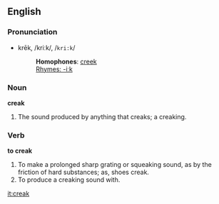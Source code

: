 ==English==

===Pronunciation===
*krēk, /kriːk/, /<tt>kri:k</tt>/
*:'''Homophones''': [[creek]]
*:[[Rhymes:English:-iːk|Rhymes: -iːk]]

===Noun===
'''creak'''

#The sound produced by anything that creaks; a creaking.

===Verb===

'''to creak'''

#To make a prolonged sharp grating or squeaking sound, as by the friction of hard substances; as, shoes creak.
#To produce a creaking sound with.

[[it:creak]]